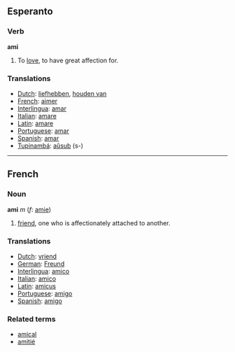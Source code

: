 ==Esperanto==

===Verb===
'''ami'''

# To [[love]], to have great affection for.

===Translations===
*[[Dutch]]: [[liefhebben]], [[houden van]]
*[[French]]: [[aimer]]
*[[Interlingua]]: [[amar]]
*[[Italian]]: [[amare]]
*[[Latin]]: [[amare]]
*[[Portuguese]]: [[amar]]
*[[Spanish]]: [[amar]]
*[[Tupinambá]]: [[aûsub]] (s-)
----

==French==

===Noun===
'''ami''' ''m'' (''f'': [[amie]])

# [[friend]], one who is affectionately attached to another.

===Translations===
*[[Dutch]]: [[vriend]]
*[[German]]: [[Freund]]
*[[Interlingua]]: [[amico]]
*[[Italian]]: [[amico]]
*[[Latin]]: [[amicus]]
*[[Portuguese]]: [[amigo]]
*[[Spanish]]: [[amigo]]

===Related terms===
*[[amical]]
*[[amitié]]